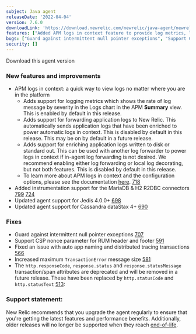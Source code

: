 ```yaml
---
subject: Java agent
releaseDate: '2022-04-04'
version: 7.6.0
downloadLink: 'https://download.newrelic.com/newrelic/java-agent/newrelic-agent/7.6.0/'
features: ["Added APM logs in context feature to provide log metrics, log forwarding, and log enriching", "Instrumentation support for the MariaDB & H2 R2DBC connectors", "Support for Jedis 4.0.0+", "Support for Cassandra dataStax 4+"]
bugs: ["Guard against intermittent null pointer exceptions", "Support CSP nonce parameter for RUM header and footer", "Fixed an issue with auto app naming and distributed tracing transactions", "Increased maximum TransactionError message size"]
security: []
---
```

<ButtonGroup>
  <ButtonLink
    role="button"
    to="https://download.newrelic.com/newrelic/java-agent/newrelic-agent/7.6.0/"
    variant="primary"
  >
    Download this agent version
  </ButtonLink>
</ButtonGroup>

### New features and improvements

* APM logs in context: a quick way to view logs no matter where you are in the platform
  * Adds support for logging metrics which shows the rate of log message by severity in the Logs chart in the APM **Summary** view. This is enabled by default in this release.
  * Adds support for forwarding application logs to New Relic. This automatically sends application logs that have been enriched to power automatic logs in context. This is disabled by default in this release. This may be on by default in a future release.
  * Adds support for enriching application logs written to disk or standard out. This can be used with another log forwarder to power logs in context if in-agent log forwarding is not desired. We recommend enabling either log forwarding or local log decorating, but not both features. This is disabled by default in this release.
  * To learn more about APM logs in context and the configuration options, please see the documentation [here](/docs/logs/logs-context/java-configure-logs-context-all/). [718](https://github.com/newrelic/newrelic-java-agent/pull/718)
* Added instrumentation support for the MariaDB & H2 R2DBC connectors [799](https://github.com/newrelic/newrelic-java-agent/pull/799) [724](https://github.com/newrelic/newrelic-java-agent/pull/724)
* Updated agent support for Jedis 4.0.0+ [698](https://github.com/newrelic/newrelic-java-agent/pull/698)
* Updated agent support for Cassandra dataStax 4+ [690](https://github.com/newrelic/newrelic-java-agent/pull/690)

### Fixes

* Guard against intermittent null pointer exceptions [707](https://github.com/newrelic/newrelic-java-agent/pull/707)
* Support CSP nonce parameter for RUM header and footer [591](https://github.com/newrelic/newrelic-java-agent/pull/591)
* Fixed an issue with auto app naming and distributed tracing transactions [566](https://github.com/newrelic/newrelic-java-agent/pull/566)
* Increased maximum `TransactionError` message size [581](https://github.com/newrelic/newrelic-java-agent/issues/581)
* The `http.responseCode`, `response.status` and `response.statusMessage` transaction/span attributes are deprecated and will be removed in a future release. These have been replaced by `http.statusCode` and `http.statusText` [513](https://github.com/newrelic/newrelic-java-agent/pull/513):

### Support statement:

New Relic recommends that you upgrade the agent regularly to ensure that you're getting the latest features and performance benefits. Additionally, older releases will no longer be supported when they reach [end-of-life](https://docs.newrelic.com/docs/using-new-relic/cross-product-functions/install-configure/notification-changes-new-relic-saas-features-distributed-software/).
